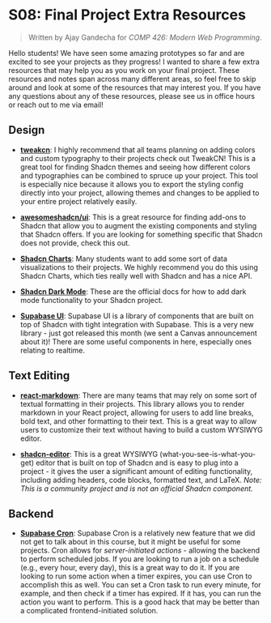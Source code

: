 # S08: Final Project Extra Resources

> Written by <span className="font-semibold">Ajay Gandecha</span> for <em>COMP 426: Modern Web Programming</em>.

Hello students! We have seen some amazing prototypes so far and are excited to see your projects as they progress! I wanted to share a few extra resources that may help you as you work on your final project. These resources and notes span across many different areas, so feel free to skip around and look at some of the resources that may interest you. If you have any questions about any of these resources, please see us in office hours or reach out to me via email!

## Design

- **[tweakcn](https://tweakcn.com)**: I highly recommend that all teams planning on adding colors and custom typography to their projects check out TweakCN! This is a great tool for finding Shadcn themes and seeing how different colors and typographies can be combined to spruce up your project. This tool is especially nice because it allows you to export the styling config directly into your project, allowing themes and changes to be applied to your entire project relatively easily.

- **[awesomeshadcn/ui](https://awesome-shadcn-ui.vercel.app)**: This is a great resource for finding add-ons to Shadcn that allow you to augment the existing components and styling that Shadcn offers. If you are looking for something specific that Shadcn does not provide, check this out.

- **[Shadcn Charts](https://ui.shadcn.com/charts)**: Many students want to add some sort of data visualizations to their projects. We highly recommend you do this using Shadcn Charts, which ties really well with Shadcn and has a nice API.

- **[Shadcn Dark Mode](https://ui.shadcn.com/docs/dark-mode/next)**: These are the official docs for how to add dark mode functionality to your Shadcn project.

- **[Supabase UI](https://supabase.com/ui/docs/getting-started/introduction)**: Supabase UI is a library of components that are built on top of Shadcn with tight integration with Supabase. This is a very new library - just got released this month (we sent a Canvas announcement about it)! There are some useful components in here, especially ones relating to realtime. 
 
## Text Editing

- **[react-markdown](https://github.com/remarkjs/react-markdown)**: There are many teams that may rely on some sort of textual formatting in their projects. This library allows you to render markdown in your React project, allowing for users to add line breaks, bold text, and other formatting to their text. This is a great way to allow users to customize their text without having to build a custom WYSIWYG editor.

- **[shadcn-editor](https://shadcn-editor.vercel.app)**: This is a great WYSIWYG (what-you-see-is-what-you-get) editor that is built on top of Shadcn and is easy to plug into a project - it gives the user a significant amount of editing functionality, including adding headers, code blocks, formatted text, and LaTeX.  *Note: This is a community project and is not an official Shadcn component.*

## Backend

- **[Supabase Cron](https://supabase.com/modules/cron)**: Supabase Cron is a relatively new feature that we did not get to talk about in this course, but it might be useful for some projects. Cron allows for *server-initiated actions* - allowing the backend to perform scheduled jobs. If you are looking to run a job on a schedule (e.g., every hour, every day), this is a great way to do it. If you are looking to run some action when a timer expires, you can use Cron to accomplish this as well. You can set a Cron task to run every minute, for example, and then check if a timer has expired. If it has, you can run the action you want to perform. This is a good hack that may be better than a complicated frontend-initiated solution.

